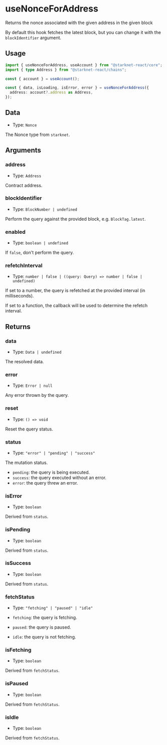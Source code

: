 # useNonceForAddress

Returns the nonce associated with the given address in the given block

By default this hook fetches the latest block, but you can change it with the `blockIdentifier` argument.

## Usage

```ts twoslash
import { useNonceForAddress, useAccount } from "@starknet-react/core";
import { type Address } from "@starknet-react/chains";

const { account } = useAccount();

const { data, isLoading, isError, error } = useNonceForAddress({
  address: account?.address as Address,
});
```

## Data

- Type: `Nonce`

The Nonce type from `starknet`.

## Arguments

### address

- Type: `Address`

Contract address.

### blockIdentifier

- Type: `BlockNumber | undefined`

Perform the query against the provided block, e.g. `BlockTag.latest`.

### enabled

- Type: `boolean | undefined`

If `false`, don't perform the query.

### refetchInterval

- Type: `number | false | ((query: Query) => number | false | undefined)`

If set to a number, the query is refetched at the provided interval (in milliseconds).

If set to a function, the callback will be used to determine the refetch interval.

## Returns

### data

- Type: `Data | undefined`

The resolved data.

### error

- Type: `Error | null`

Any error thrown by the query.

### reset

- Type: `() => void`

Reset the query status.

### status

- Type: `"error" | "pending" | "success"`

The mutation status.

- `pending`: the query is being executed.
- `success`: the query executed without an error.
- `error`: the query threw an error.

### isError

- Type: `boolean`

Derived from `status`.

### isPending

- Type: `boolean`

Derived from `status`.

### isSuccess

- Type: `boolean`

Derived from `status`.

### fetchStatus

- Type: `"fetching" | "paused" | "idle"`

- `fetching`: the query is fetching.
- `paused`: the query is paused.
- `idle`: the query is not fetching.

### isFetching

- Type: `boolean`

Derived from `fetchStatus`.

### isPaused

- Type: `boolean`

Derived from `fetchStatus`.

### isIdle

- Type: `boolean`

Derived from `fetchStatus`.
